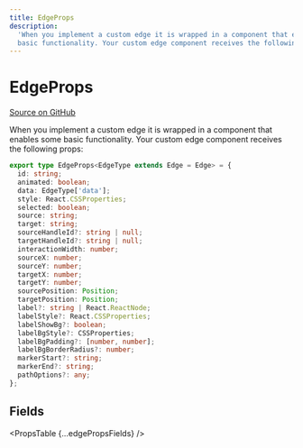 ```yaml
---
title: EdgeProps
description:
  'When you implement a custom edge it is wrapped in a component that enables some
  basic functionality. Your custom edge component receives the following props:'
---
```



# EdgeProps

[Source on GitHub](https://github.com/xyflow/xyflow/blob/main/packages/react/src/types/edges.ts/#L100)

When you implement a custom edge it is wrapped in a component that enables some
basic functionality. Your custom edge component receives the following props:

```ts
export type EdgeProps<EdgeType extends Edge = Edge> = {
  id: string;
  animated: boolean;
  data: EdgeType['data'];
  style: React.CSSProperties;
  selected: boolean;
  source: string;
  target: string;
  sourceHandleId?: string | null;
  targetHandleId?: string | null;
  interactionWidth: number;
  sourceX: number;
  sourceY: number;
  targetX: number;
  targetY: number;
  sourcePosition: Position;
  targetPosition: Position;
  label?: string | React.ReactNode;
  labelStyle?: React.CSSProperties;
  labelShowBg?: boolean;
  labelBgStyle?: CSSProperties;
  labelBgPadding?: [number, number];
  labelBgBorderRadius?: number;
  markerStart?: string;
  markerEnd?: string;
  pathOptions?: any;
};
```

## Fields

<PropsTable {...edgePropsFields} />

